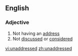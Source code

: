 ==English==

===Adjective===
{{en-adj|-}}

# Not having an [[address]]
# Not [[discussed]] or [[considered]]

[[vi:unaddressed]]
[[zh:unaddressed]]